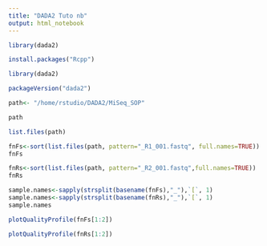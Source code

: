 ```yaml
---
title: "DADA2 Tuto nb"
output: html_notebook
---
```


```r
library(dada2)
```

```r
install.packages("Rcpp")
```
```r
library(dada2)
```

```r
packageVersion("dada2")
```

```r
path<- "/home/rstudio/DADA2/MiSeq_SOP"
```

```r
path
```

```r
list.files(path)
```

```r
fnFs<-sort(list.files(path, pattern="_R1_001.fastq", full.names=TRUE))
fnFs
```

```r
fnRs<-sort(list.files(path, pattern="_R2_001.fastq",full.names=TRUE))
fnRs
```

```r
sample.names<-sapply(strsplit(basename(fnFs),"_"),`[`, 1)
sample.names<-sapply(strsplit(basename(fnRs),"_"),`[`, 1)
sample.names
```

```r
plotQualityProfile(fnFs[1:2])
```

```r
plotQualityProfile(fnRs[1:2])
```

